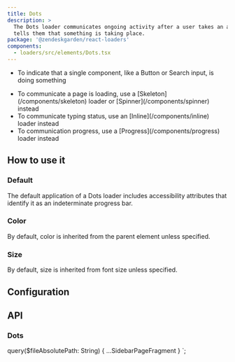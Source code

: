 ```yaml
---
title: Dots
description: >
  The Dots loader communicates ongoing activity after a user takes an action. It
  tells them that something is taking place.
package: '@zendeskgarden/react-loaders'
components:
  - loaders/src/elements/Dots.tsx
---
```


<Usage>
  <Use>
    <ul>
      <li>
        To indicate that a single component, like a Button or Search input, is doing something
      </li>
    </ul>
  </Use>
  <Misuse>
    <ul>
      <li>
        <Markdown>
          To communicate a page is loading, use a [Skeleton](/components/skeleton) loader or
          [Spinner](/components/spinner) instead
        </Markdown>
      </li>
      <li>
        <Markdown>
          To communicate typing status, use an [Inline](/components/inline) loader instead
        </Markdown>
      </li>
      <li>
        <Markdown>
          To communication progress, use a [Progress](/components/progress) loader instead
        </Markdown>
      </li>
    </ul>
  </Misuse>
</Usage>

## How to use it

### Default

The default application of a Dots loader includes accessibility attributes that
identify it as an indeterminate progress bar.


<CodeExample code={DefaultCode}>
  <Default />
</CodeExample>

### Color

By default, color is inherited from the parent element unless specified.


<CodeExample code={ColorCode}>
  <Color />
</CodeExample>

### Size

By default, size is inherited from font size unless specified.


<CodeExample code={SizeCode}>
  <Size />
</CodeExample>

## Configuration

<Configuration reactPackage={props.data.mdx.package} components={props.data.mdx.components} />

## API

### Dots

<PropSheet components={props.data.mdx.components} componentName="dots" />


  query($fileAbsolutePath: String) {
    ...SidebarPageFragment
  }
`;
